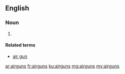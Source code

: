 ==English==

===Noun===
{{head|en|plural}}

# {{alternative plural of|airgun|air gun|lang=en}}

====Related terms====
* [[air gun]]

[[ar:airguns]]
[[fr:airguns]]
[[ku:airguns]]
[[mg:airguns]]
[[my:airguns]]
